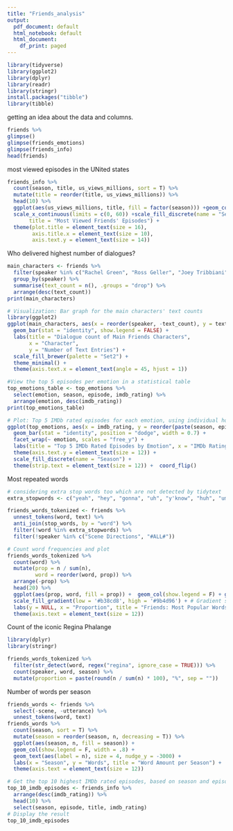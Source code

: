 ---
title: "Friends_analysis"
output:
  pdf_document: default
  html_notebook: default
  html_document:
    df_print: paged
---

```{r}
library(tidyverse)
library(ggplot2)
library(dplyr)
library(readr)
library(stringr)
install.packages("tibble")
library(tibble)
```

getting an idea about the data and columns.
```{r}
friends %>% 
glimpse()
glimpse(friends_emotions)
glimpse(friends_info)
head(friends)
```
most viewed episodes in the UNited states

```{r}
friends_info %>% 
  count(season, title, us_views_millions, sort = T) %>% 
  mutate(title = reorder(title, us_views_millions)) %>% 
  head(10) %>% 
  ggplot(aes(us_views_millions, title, fill = factor(season))) +geom_col() +geom_text(aes(label = us_views_millions), size = 5, nudge_x = -3) +
  scale_x_continuous(limits = c(0, 60)) +scale_fill_discrete(name = "Season") +labs(y = NULL, x = "US Views (millions)",
       title = "Most Viewed Friends' Episodes") +
  theme(plot.title = element_text(size = 16), 
        axis.title.x = element_text(size = 10), 
        axis.text.y = element_text(size = 14))
```
Who delivered highest number of dialogues?

```{r}

main_characters <- friends %>%
  filter(speaker %in% c("Rachel Green", "Ross Geller", "Joey Tribbiani", "Chandler Bing", "Monica Geller", "Phoebe Buffay")) %>%
  group_by(speaker) %>%
  summarise(text_count = n(), .groups = "drop") %>%
  arrange(desc(text_count))
print(main_characters)

# Visualization: Bar graph for the main characters' text counts
library(ggplot2)
ggplot(main_characters, aes(x = reorder(speaker, -text_count), y = text_count, fill = speaker)) +
  geom_bar(stat = "identity", show.legend = FALSE) +
  labs(title = "Dialogue count of Main Friends Characters",
       x = "Character",
       y = "Number of Text Entries") +
  scale_fill_brewer(palette = "Set2") +
  theme_minimal() +
  theme(axis.text.x = element_text(angle = 45, hjust = 1))

```
```{r}
#View the top 5 episodes per emotion in a statistical table
top_emotions_table <- top_emotions %>%
  select(emotion, season, episode, imdb_rating) %>%
  arrange(emotion, desc(imdb_rating))
print(top_emotions_table)

# Plot: Top 5 IMDb rated episodes for each emotion, using individual horizontal bar charts
ggplot(top_emotions, aes(x = imdb_rating, y = reorder(paste(season, episode, sep = " - "), imdb_rating), fill = factor(season))) +
  geom_bar(stat = "identity", position = "dodge", width = 0.7) +
  facet_wrap(~ emotion, scales = "free_y") + 
  labs(title = "Top 5 IMDb Rated Episodes by Emotion", x = "IMDb Rating", y = "Season - Episode") +
  theme(axis.text.y = element_text(size = 12)) +
  scale_fill_discrete(name = "Season") + 
  theme(strip.text = element_text(size = 12)) +  coord_flip() 

```
Most repeated words
```{r}
# considering extra stop words too which are not detected by tidytext
extra_stopwords <- c("yeah", "hey", "gonna", "uh", "y'know", "huh", "umm", "wanna","um","ah","fine")

friends_words_tokenized <- friends %>%
  unnest_tokens(word, text) %>%           
  anti_join(stop_words, by = "word") %>%   
  filter(!word %in% extra_stopwords) %>%  
  filter(!speaker %in% c("Scene Directions", "#ALL#")) 

# Count word frequencies and plot
friends_words_tokenized %>%
  count(word) %>%                          
  mutate(prop = n / sum(n),                 
         word = reorder(word, prop)) %>%    
  arrange(-prop) %>%                        
  head(20) %>%                             
  ggplot(aes(prop, word, fill = prop)) +  geom_col(show.legend = F) + geom_text(aes(label = n), size = 3.5, nudge_x = -0.0003) + scale_x_continuous(labels = scales::label_percent()) +  
  scale_fill_gradient(low = '#b38cd8', high = '#9b4d96') + # Gradient shades of purple
  labs(y = NULL, x = "Proportion", title = "Friends: Most Popular Words ") + 
  theme(axis.text = element_text(size = 12))  

```
Count of the iconic Regina Phalange
```{r}
library(dplyr)
library(stringr)

friends_words_tokenized %>%
  filter(str_detect(word, regex("regina", ignore_case = TRUE))) %>% 
  count(speaker, word, season) %>% 
  mutate(proportion = paste(round(n / sum(n) * 100), "%", sep = ""))

```
Number of words per season
```{r}
friends_words <- friends %>% 
  select(-scene, -utterance) %>% 
  unnest_tokens(word, text)
friends_words %>% 
  count(season, sort = T) %>%
  mutate(season = reorder(season, n, decreasing = T)) %>% 
  ggplot(aes(season, n, fill = season)) +
  geom_col(show.legend = F, width = .8) +
  geom_text(aes(label = n), size = 4, nudge_y = -3000) +
  labs(x = "Season", y = "Words", title = "Word Amount per Season") +
  theme(axis.text = element_text(size = 12))
```
```{r}
# Get the top 10 highest IMDb rated episodes, based on season and episode
top_10_imdb_episodes <- friends_info %>%
  arrange(desc(imdb_rating)) %>% 
  head(10) %>%                   
  select(season, episode, title, imdb_rating)  
# Display the result
top_10_imdb_episodes

```

